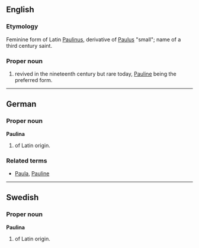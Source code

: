 ==English==

===Etymology===
Feminine form of Latin [[Paulinus]], derivative of [[Paulus]] "small"; name of a third century saint.

===Proper noun===
{{en-proper noun}}

# {{given name|female}} revived in the nineteenth century but rare today, [[Pauline]] being the preferred form.

----

==German==

===Proper noun===
'''Paulina'''

# {{given name|female||de:}} of Latin origin. 

===Related terms===
*[[Paula]], [[Pauline]]

----

==Swedish==

===Proper noun===
'''Paulina'''

# {{given name|female||sv:}} of Latin origin.